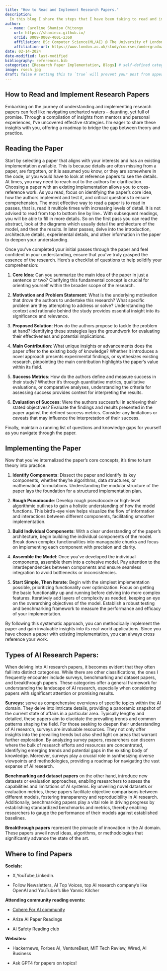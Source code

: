 ```yaml
---
title: "How to Read and Implement Research Papers."
description:
  In this blog I share the steps that I have been taking to read and implement research papers effectively. I hope you will find them helpful too.
author:
  - name: Caroline Shamiso Chitongo
    url: https://shamiecc.github.io/
    orcid: 0009-0008-4001-2360
    affiliation: BSc Computer Science(ML/AI) @ The University of London
    affiliation-url: https://www.london.ac.uk/study/courses/undergraduate/bsc-computer-science
date: 02-14-2024
date-modified: last-modified
bibliography: references.bib
categories: [Research Paper Implementation, Blogs] # self-defined categories
image: rsech.jpg
draft: false # setting this to `true` will prevent your post from appearing on your listing page until you're ready!
---
```

## How to Read and Implement Research Papers
Embarking on the journey of understanding and implementing research papers can feel like navigating uncharted waters – daunting, yet full of promise. Through a compilation of insights from mentors and personal experiences, I've uncovered effective strategies. I'm eager to share these insights with you, offering a roadmap to bridge the gap between theory and practice.

## Reading the Paper
 Start by selecting a paper that aligns with your interests and has an existing implementation available. This is because details are often missing from a paper, are forgotten, or it is assumed you know, or they are somewhere in the code, or you would have to look at reference papers to see the details. At times, you may need to reach out to the authors for clarification. Choosing a paper with an existing implementation allows you to cross-reference work. As you read, focus on identifying the paper's core idea, how the authors implement and test it, and critical questions to ensure comprehension. The most effective way to read a paper is to read in passes, that is, read it multiple times with increasing levels of detail. It is not advised to read from top to bottom line by line.. With subsequent readings, you will be able to fill in more details. So on the first pass you can read the abstract, look at the diagrams which usually detail the architecture of the model, and then the results. In later passes, delve into the introduction, architecture details, experimental details, and other information in the paper to deepen your understanding.

Once you've completed your initial passes through the paper and feel confident in your understanding, ensure that you've truly grasped the essence of the research. Here's a checklist of questions to help solidify your comprehension:

1. **Core Idea**: Can you summarize the main idea of the paper in just a sentence or two? Clarifying this fundamental concept is crucial for orienting yourself within the broader scope of the research.

2. **Motivation and Problem Statement**: What is the underlying motivation that drove the authors to undertake this research? What specific problem are they attempting to address or solve? Understanding the context and rationale behind the study provides essential insight into its significance and relevance.

3. **Proposed Solution**: How do the authors propose to tackle the problem at hand? Identifying these strategies lays the groundwork for evaluating their effectiveness and potential implications.

4. **Main Contribution**: What unique insights or advancements does the paper offer to the existing body of knowledge? Whether it introduces a novel approach presents experimental findings, or synthesizes existing research, pinpointing the main contribution highlights the paper's value within its field.

5. **Success Metrics**: How do the authors define and measure success in their study? Whether it's through quantitative metrics, qualitative evaluations, or comparative analyses, understanding the criteria for assessing success provides context for interpreting the results.

6. **Evaluation of Success**: Were the authors successful in achieving their stated objectives? Evaluate the findings and results presented in the paper against the defined success metrics. Consider any limitations or caveats that may influence the interpretation of their success.

Finally, maintain a running list of questions and knowledge gaps for yourself as you navigate through the paper.

## Implementing the Paper

Now that you've internalized the paper's core concepts, it's time to turn theory into practice.

1. **Identify Components**: Dissect the paper and identify its key components, whether they're algorithms, data structures, or mathematical formulations. Understanding the modular structure of the paper lays the foundation for a structured implementation plan.

2. **Rough Pseudocode**: Develop rough pseudocode or high-level algorithmic outlines to gain a holistic understanding of how the model functions. This bird's-eye view helps visualize the flow of information and interactions between different components, facilitating smoother implementation.

3. **Build Individual Components**: With a clear understanding of the paper's architecture, begin building the individual components of the model. Break down complex functionalities into manageable chunks and focus on implementing each component with precision and clarity.

4. **Assemble the Model**: Once you've developed the individual components, assemble them into a cohesive model. Pay attention to the interdependencies between components and ensure seamless integration to avoid bottlenecks or inconsistencies.

5. **Start Simple, Then Iterate**: Begin with the simplest implementation possible, prioritizing functionality over optimization. Focus on getting the basic functionality up and running before delving into more complex features. Iteratively add layers of complexity as needed, keeping an eye on the overarching objectives of the model. Establish a robust testing and benchmarking framework to measure the performance and efficacy of your implementation.

By following this systematic approach, you can methodically implement the paper and gain invaluable insights into its real-world applications. Since you have chosen a paper with existing implementation, you can always cross reference your work.

## Types of AI Research Papers:

When delving into AI research papers, it becomes evident that they often fall into distinct categories. While there are other classifications, the ones I frequently encounter include surveys, benchmarking and dataset papers, and breakthrough papers. These categories offer a general framework for understanding the landscape of AI research, especially when considering papers with significant attention or promising results.

**Surveys:** serve as comprehensive overviews of specific topics within the AI domain. They delve into intricate details, providing a panoramic snapshot of the current state of affairs in a particular area. Typically lengthy and detailed, these papers aim to elucidate the prevailing trends and common patterns shaping the field. For those seeking to deepen their understanding of AI research, surveys are invaluable resources. They not only offer insights into the prevailing trends but also shed light on areas that warrant further exploration. By analyzing survey papers, researchers can discern where the bulk of research efforts and resources are concentrated, identifying emerging trends and potential gaps in the existing body of knowledge. Moreover, surveys play a crucial role in synthesizing diverse viewpoints and methodologies, providing a roadmap for navigating the vast expanse of AI research.

**Benchmarking and dataset papers** on the other hand, introduce new datasets or evaluation approaches, enabling researchers to assess the capabilities and limitations of AI systems. By unveiling novel datasets or evaluation metrics, these papers facilitate objective comparisons between different models, fostering transparency and reproducibility in AI research. Additionally, benchmarking papers play a vital role in driving progress by establishing standardized benchmarks and metrics, thereby enabling researchers to gauge the performance of their models against established baselines.

**Breakthrough papers** represent the pinnacle of innovation in the AI domain. These papers unveil novel ideas, algorithms, or methodologies that significantly advance the state of the art.

## Where to find Papers

**Socials:**

-   X,YouTube,LinkedIn.

-   Follow Newsletters, AI Top Voices, top AI research company’s like OpenAI and YouTuber’s like Yannic Kilcher

**Attending community reading events:** 

-   [Cohere For AI community](https://sites.google.com/cohere.com/c4ai-community/community-programs?authuser=0) 
-   Arize AI Paper Readings

-   AI Safety Reading club

**Websites:**

-   Hackernews, Forbes AI, VentureBeat, MIT Tech Review, Wired, AI Business 

-   Ask GPT4 for papers on topics! 


 



